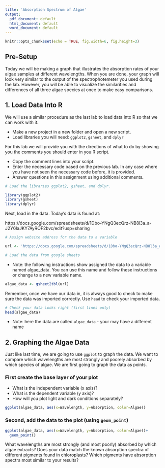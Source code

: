 ```yaml
---
title: 'Absorption Spectrum of Algae'
output:
  pdf_document: default
  html_document: default
  word_document: default
---
```


```r
knitr::opts_chunk$set(echo = TRUE, fig.width=6, fig.height=3)
```

## Pre-Setup

Today we will be making a graph that illustrates the absorption rates of your algae samples at different wavelengths. When you are done, your graph will look very similar to the output of the spectrophotemeter you used during the lab. However, you will be able to visualize the similarities and differences of all three algae species at once to make easy comparisons. 

## 1. Load Data Into R

We will use a similar procedure as the last lab to load data into R so that we can work with it.

* Make a new project in a new folder and open a new script.
* Load libraries you will need: `ggplot2`, `gsheet`, and  `dplyr`

For this lab we will provide you with the directions of what to do by showing you the comments you should enter in you R script.

\textbf{This lab has NO NEW code. Everything in this lab you have seen before. Therefore, code will NOT be highlighted in red}

* Copy the comment lines into your script.
* Enter the necessary code based on the previous lab. In any case where you have not seen the necessary code before, it is provided.
* Answer questions in this assignment using additional comments.

```r
# Load the libraries ggplot2, gsheet, and dplyr. 
```

```r
library(ggplot2)
library(gsheet)
library(dplyr)
```

Next, load in the data. Today's data is found at:

https://docs.google.com/spreadsheets/d/1Dbo-YNgQ3ecQrz-NB8l3a_a-J2Y6laJKY7AyROF2bvc/edit?usp=sharing

```r
# Assign website address for the data to a variable
```

```r
url <- 'https://docs.google.com/spreadsheets/d/1Dbo-YNgQ3ecQrz-NB8l3a_a-J2Y6laJKY7AyROF2bvc/edit?usp=sharing'
```

```r
# Load the data from google sheets
```

*  Note: the following instructions show assigned the data to a variable named algae_data. You can use this name and follow these instructions or change to a new variable name.

```r
algae_data <- gsheet2tbl(url)
```

Remember, once we have our data in, it is always good to check to make sure the data was imported correctly. Use `head` to check your imported data. 
```r
# Check your data looks right (first lines only)
head(algae_data)
```

* Note: here the data are called `algae_data` - your may have a different name

## 2. Graphing the Algae Data

Just like last time, we are going to use `ggplot` to graph the data. We want to compare which wavelengths are most strongly and poorely absorbed by which species of algae. We are first going to graph the data as points. 

### First create the base layer of your plot

* What is the independent variable (x axis)?
* What is the dependent variable (y axis)?
* How will you plot light and dark conditions separately?

```r
ggplot(algae_data, aes(x=Wavelength, y=Absorption, color=Algae))
```

### Second, add the data to the plot (using `geom_point`)
```r
ggplot(algae_data, aes(x=Wavelength, y=Absorption, color=Algae))+
  geom_point()
```

What wavelengths are most strongly (and most poorly) absorbed by which algae extracts?
Does your data match the known absorption spectra of different pigments found in chloroplasts?
Which pigments have absorption spectra most similar to your results? 


